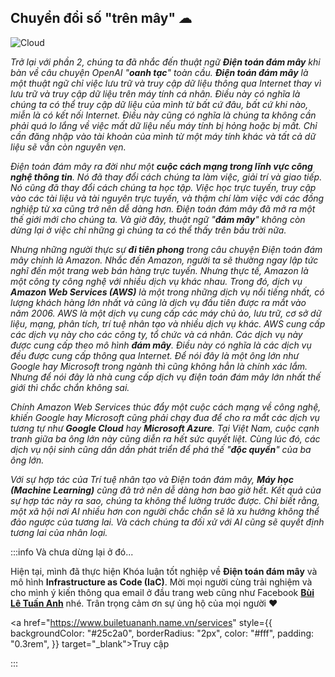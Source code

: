 ## Chuyển đổi số "trên mây" ☁

![Cloud](../img/cloud.png)

_Trở lại với phần 2, chúng ta đã nhắc đến thuật ngữ **Điện toán đám mây** khi bàn về câu chuyện OpenAI "**oanh tạc**"
toàn cầu. **Điện toán đám mây** là một thuật ngữ chỉ việc lưu trữ và truy cập dữ liệu thông qua Internet thay vì lưu trữ
và truy cập dữ liệu trên máy tính cá nhân. Điều này có nghĩa là chúng ta có thể truy cập dữ liệu của mình từ bất cứ đâu,
bất cứ khi nào, miễn là có kết nối Internet. Điều này cũng có nghĩa là chúng ta không cần phải quá lo lắng về việc
mất dữ liệu nếu máy tính bị hỏng hoặc bị mất. Chỉ cần đăng nhập vào tài khoản của mình từ một máy tính khác
và tất cả dữ liệu sẽ vẫn còn nguyên vẹn._

_Điện toán đám mây ra đời như một **cuộc cách mạng trong lĩnh vực công nghệ thông tin**. Nó đã thay đổi cách chúng ta
làm việc, giải trí và giao tiếp. Nó cũng đã thay đổi cách chúng ta học tập. Việc học trực tuyến, truy cập vào các
tài liệu và tài nguyên trực tuyến, và thậm chí làm việc với các đồng nghiệp từ xa cũng trở nên dễ dàng hơn.
Điện toán đám mây đã mở ra một thế giới mới cho chúng ta. Và giờ đây, thuật ngữ "**đám mây**" không còn dừng lại ở
việc chỉ những gì chúng ta có thể thấy trên bầu trời nữa._

_Nhưng những người thực sự **đi tiên phong** trong câu chuyện Điện toán đám mây chính là Amazon. Nhắc đến Amazon, người
ta sẽ thường ngay lập tức nghĩ đến một trang web bán hàng trực tuyến. Nhưng thực tế, Amazon là một công ty công nghệ với
nhiều dịch vụ khác nhau. Trong đó, dịch vụ **Amazon Web Services (AWS)** là một trong những dịch vụ nổi tiếng nhất,
có lượng khách hàng lớn nhất và cũng là dịch vụ đầu tiên được ra mắt vào năm 2006. AWS là một dịch vụ cung cấp các
máy chủ ảo, lưu trữ, cơ sở dữ liệu, mạng, phân tích, trí tuệ nhân tạo và nhiều dịch vụ khác. AWS cung cấp các dịch vụ
này cho các công ty, tổ chức và cá nhân. Các dịch vụ này được cung cấp theo mô hình **đám mây**. Điều này có nghĩa là
các dịch vụ đều được cung cấp thông qua Internet. Để nói đây là một ông lớn như Google hay Microsoft trong ngành thì
cũng không hẳn là chính xác lắm. Nhưng để nói đây là nhà cung cấp dịch vụ điện toán đám mây lớn nhất thế giới thì
chắc chắn không sai._

_Chính Amazon Web Services thúc đẩy một cuộc cách mạng về công nghệ, khiến Google hay Microsoft cũng phải chạy đua để
cho ra mắt các dịch vụ tương tự như **Google Cloud** hay **Microsoft Azure**. Tại Việt Nam, cuộc cạnh tranh giữa ba ông
lớn này cũng diễn ra hết sức quyết liệt. Cùng lúc đó, các dịch vụ nội sinh cũng dần dần phát triển để phá thế
"**độc quyền**" của ba ông lớn._

_Với sự hợp tác của Trí tuệ nhân tạo và Điện toán đám mây, **Máy học (Machine Learning)** cũng đã trở nên dễ dàng hơn
bao giờ hết. Kết quả của sự hợp tác này ra sao, chúng ta không thể lường trước được. Chỉ biết rằng, một xã hội nơi AI
nhiều hơn con người chắc chắn sẽ là xu hướng không thể đảo ngược của tương lai. Và cách chúng ta đối xử với AI cũng sẽ
quyết định tương lai của nhân loại._

:::info Và chưa dừng lại ở đó...

Hiện tại, mình đã thực hiện Khóa luận tốt nghiệp về **Điện toán đám mây** và mô hình **Infrastructure as Code (IaC)**.
Mời mọi người cùng trải nghiệm và cho mình ý kiến thông qua email ở đầu trang web cũng như Facebook
**[Bùi Lê Tuấn Anh](https://fb.com/buile.tuananh)** nhé. Trân trọng cảm ơn sự ủng hộ của mọi người ❤

<!-- prettier-ignore -->
<a href="https://www.builetuananh.name.vn/services" style={{ backgroundColor: "#25c2a0", borderRadius: "2px", color: "#fff", padding: "0.3rem", }} target="_blank">Truy cập</a>

:::
